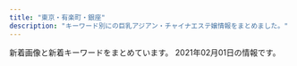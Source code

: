 ```yaml
---
title: "東京・有楽町・銀座"
description: "キーワード別にの巨乳アジアン・チャイナエステ嬢情報をまとめました。"
---
```


新着画像と新着キーワードをまとめています。
2021年02月01日の情報です。

<DmmAffiliateIns />
<KeywordTable
  shops={
    [
    {
        "station": "\u6771\u9280\u5ea7\u99c55\u756a\u51fa\u53e3",
        "img_links": [
            "http://toukasui.jpn.mn/photos/sites/43/2020/10/202010160927505.jpg",
            "http://toukasui.jpn.mn/photos/sites/49/2019/06/2019061711394937.jpg",
            "http://toukasui.jpn.mn/photos/sites/49/2018/12/2018121411170742.jpg",
            "http://toukasui.jpn.mn/photos/sites/43/2020/10/2020101609280453.jpg",
            "http://toukasui.jpn.mn/images/room3.jpg",
            "http://toukasui.jpn.mn/photos/sites/43/2020/10/2020101609280797.jpg",
            "http://toukasui.jpn.mn/images/pick.jpg",
            "http://toukasui.jpn.mn/photos/sites/43/2020/10/2020101609280581.jpg",
            "http://toukasui.jpn.mn/photos/sites/49/2018/11/2018110702420266.jpg",
            "http://toukasui.jpn.mn/photos/sites/49/2019/02/2019020710305082.jpg",
            "http://toukasui.jpn.mn/photos/sites/43/2020/10/2020101609280810.jpg",
            "http://toukasui.jpn.mn/photos/sites/49/2018/11/2018111701424587.jpg",
            "http://toukasui.jpn.mn/photos/sites/43/2020/10/2020101609275028.jpg",
            "http://toukasui.jpn.mn/images/staff0.jpg",
            "http://toukasui.jpn.mn/photos/sites/43/2020/10/2020101609274775.jpg",
            "http://toukasui.jpn.mn/photos/sites/43/2020/10/202010160927483.jpg",
            "http://toukasui.jpn.mn/photos/sites/43/2020/10/2020101609280437.jpg",
            "http://toukasui.jpn.mn/photos/sites/43/2020/10/2020101609280386.jpg",
            "http://toukasui.jpn.mn/photos/sites/43/2020/10/2020101609275933.jpg",
            "http://toukasui.jpn.mn/photos/sites/43/2020/10/2020101609280963.jpg",
            "http://toukasui.jpn.mn/photos/sites/49/2019/07/2019070111270334.jpg",
            "http://toukasui.jpn.mn/photos/sites/43/2020/10/2020101609280850.jpg",
            "http://toukasui.jpn.mn/photos/sites/49/2019/09/2019091616543823.jpg",
            "http://toukasui.jpn.mn/photos/sites/43/2020/10/2020101609275438.jpg",
            "http://toukasui.jpn.mn/images/room2.jpg",
            "http://toukasui.jpn.mn/photos/sites/43/2020/10/2020101609275328.jpg",
            "http://toukasui.jpn.mn/photos/sites/43/2020/10/2020101609280145.jpg",
            "http://toukasui.jpn.mn/photos/sites/43/2020/10/202010160927570.jpg",
            "http://toukasui.jpn.mn/photos/sites/49/2019/02/2019021519245846.jpg",
            "http://toukasui.jpn.mn/images/s_staff.png",
            "http://toukasui.jpn.mn/photos/sites/43/2020/10/2020101609275375.jpg",
            "http://toukasui.jpn.mn/photos/sites/43/2020/10/2020101609275288.jpg",
            "http://toukasui.jpn.mn/photos/sites/43/2020/10/2020101609280275.jpg",
            "http://toukasui.jpn.mn/photos/sites/43/2020/10/2020101609275658.jpg",
            "http://toukasui.jpn.mn/photos/sites/43/2020/10/2020101609275794.jpg",
            "http://toukasui.jpn.mn/images/mobile.jpg",
            "http://toukasui.jpn.mn/photos/sites/49/2019/08/2019081010463794.jpg",
            "http://toukasui.jpn.mn/photos/sites/43/2020/10/202010160927511.jpg",
            "http://toukasui.jpn.mn/images/top.jpg",
            "http://toukasui.jpn.mn/photos/sites/43/2020/10/2020101609280033.jpg",
            "http://toukasui.jpn.mn/photos/sites/43/2020/10/2020101609274642.jpg",
            "http://toukasui.jpn.mn/photos/sites/43/2020/10/2020101609275843.jpg",
            "http://toukasui.jpn.mn/images/face.jpg",
            "http://toukasui.jpn.mn/photos/sites/43/2020/10/2020101609274796.jpg",
            "http://toukasui.jpn.mn/photos/sites/49/2020/09/202009151644200.jpg",
            "http://toukasui.jpn.mn/photos/sites/49/2019/03/2019030615101559.jpg",
            "http://toukasui.jpn.mn/photos/sites/49/2019/08/2019082510480041.jpg",
            "http://toukasui.jpn.mn/photos/sites/43/2020/10/2020101609275477.jpg",
            "http://toukasui.jpn.mn/photos/sites/43/2020/10/2020101609275678.jpg",
            "http://toukasui.jpn.mn/images/news.jpg",
            "http://toukasui.jpn.mn/images/room1.jpg",
            "http://toukasui.jpn.mn/photos/sites/43/2020/10/2020101609280222.jpg",
            "http://toukasui.jpn.mn/photos/sites/43/2020/10/2020101609280622.jpg",
            "http://toukasui.jpn.mn/images/room4.jpg",
            "http://toukasui.jpn.mn/photos/sites/43/2020/10/2020101609275149.jpg",
            "http://toukasui.jpn.mn/photos/sites/43/2020/10/2020101609275537.jpg",
            "http://toukasui.jpn.mn/photos/sites/49/2019/11/2019111002374421.jpg",
            "http://toukasui.jpn.mn/photos/sites/43/2020/10/2020101609280628.jpg"
        ],
        "name": "\u6843\u82b1\u6c34*\u3068\u3046\u304b\u3059\u3044",
        "url": "http://toukasui.jpn.mn/",
        "keywords": {
            "E": 9,
            "D": 21,
            "83": 2,
            "C": 4,
            "85": 2,
            "88": 4,
            "F": 4,
            "86": 19,
            "\u30bb\u30af\u30b7\u30fc": 1,
            "\u5de8\u4e73": 1,
            "87": 8,
            "89": 3,
            "90": 2,
            "\u4e73": 1
        }
    },
    {
        "keywords": {
            "86": 8,
            "88": 64,
            "E": 70,
            "C": 32,
            "G": 33,
            "84": 31,
            "93": 63,
            "100": 33,
            "90": 38,
            "F": 32,
            "D": 95
        },
        "url": "https://aroma.tyo.cm/",
        "name": "\u6975\u4e0a\u30e1\u30f3\u30ba\u30a2\u30ed\u30de\u65e5\u672c\u6a4b",
        "img_links": [
            "https://aroma.tyo.cm/photos/sites/89/2019/12/2019122416352349.jpg",
            "https://aroma.tyo.cm/images/btn_side07.png",
            "https://aroma.tyo.cm/photos/sites/89/2019/12/2019122416352299.jpg",
            "https://aroma.tyo.cm/photos/sites/89/2019/12/2019122416352195.jpg",
            "https://aroma.tyo.cm/images/btn_side05.png",
            "https://aroma.tyo.cm/photos/sites/89/2019/12/2019122416352319.jpg",
            "https://aroma.tyo.cm/images/top.png",
            "https://aroma.tyo.cm/images/btn_side06.png",
            "https://aroma.tyo.cm/images/btn_side04.png",
            "https://aroma.tyo.cm/images/btn_side02.png",
            "https://aroma.tyo.cm/photos/sites/89/2019/12/201912241635216.jpg",
            "https://aroma.tyo.cm/images/sp_top.png",
            "https://aroma.tyo.cm/images/top_slider01.jpg",
            "https://aroma.tyo.cm/images/top_slider03.jpg",
            "https://aroma.tyo.cm/photos/sites/89/2019/12/2019122416352079.jpg",
            "https://aroma.tyo.cm/images/btn_side03.png",
            "https://aroma.tyo.cm/photos/sites/89/2019/12/2019122416352260.jpg",
            "https://aroma.tyo.cm/photos/sites/89/2019/12/2019122416352050.jpg",
            "https://aroma.tyo.cm/images/btn_side01.png",
            "https://aroma.tyo.cm/images/top_slider02.jpg",
            "https://aroma.tyo.cm/photos/sites/89/2019/12/2019122416352378.jpg"
        ],
        "station": "\u8305\u5834\u753a\u99c510\u756a\u51fa\u53e3"
    },
    {
        "name": "\u5922\u306e\u90f7",
        "img_links": [
            "http://yume-sato.blue/uploads//sites/18/2020/09/g5-150x150.jpg",
            "http://yume-sato.blue/uploads//sites/18/2020/09/g2-150x150.jpg",
            "http://yume-sato.blue/uploads//sites/18/2020/09/top1-1.jpg",
            "http://yume-sato.blue/uploads//sites/18/2020/09/pick.jpg",
            "http://yume-sato.blue/uploads//sites/18/2020/10/g2.jpg",
            "http://yume-sato.blue/uploads//sites/18/2020/12/gg.jpg",
            "http://yume-sato.blue/uploads//sites/18/2020/09/g3-150x150.jpg",
            "http://yume-sato.blue/uploads//sites/18/2020/12/gg-150x150.jpg",
            "http://yume-sato.blue/uploads//sites/18/2020/09/news.jpg",
            "http://yume-sato.blue/uploads//sites/18/2020/09/top.jpg",
            "http://yume-sato.blue/uploads//sites/18/2020/09/s_staff.png",
            "http://yume-sato.blue/uploads//sites/18/2020/09/g6-150x150.jpg",
            "http://yume-sato.blue/uploads//sites/18/2020/09/g6.jpg",
            "http://yume-sato.blue/uploads//sites/18/2020/09/mobile-1.jpg",
            "http://yume-sato.blue/uploads//sites/18/2020/10/g1.jpg",
            "http://yume-sato.blue/uploads//sites/18/2020/09/g3.jpg",
            "http://yume-sato.blue/uploads//sites/18/2020/09/g2.jpg",
            "http://yume-sato.blue/uploads//sites/18/2020/09/g4.jpg",
            "http://yume-sato.blue/uploads//sites/18/2020/09/g4-150x150.jpg",
            "http://yume-sato.blue/uploads//sites/18/2020/09/g5.jpg",
            "http://yume-sato.blue/uploads//sites/18/2020/09/g1.jpg",
            "http://yume-sato.blue/uploads//sites/18/2020/09/g1-150x150.jpg"
        ],
        "keywords": {},
        "station": "\u4eba\u5f62\u753a\u99c5A6",
        "url": "http://yume-sato.blue/"
    },
    {
        "keywords": {
            "F": 2,
            "\u30bb\u30af\u30b7\u30fc": 1,
            "D": 2,
            "C": 4,
            "E": 6
        },
        "img_links": [
            "http://s-este.net/wp/wp-content/uploads/2020/09/12345rtfgh.jpg",
            "http://s-este.net/wp/wp-content/uploads/2020/09/132456.jpg",
            "http://s-este.net/wp/wp-content/themes/Butterfly2_ver_1_3/event/top-img01.png",
            "http://s-este.net/wp/wp-content/themes/Butterfly2_ver_1_3/images/room/4.jpg",
            "http://s-este.net/wp/wp-content/uploads/2019/02/hsuiasjoialmlkaas.jpg",
            "http://s-este.net/wp/wp-content/themes/Butterfly2_ver_1_3/images/room/3.jpg",
            "http://s-este.net/wp/wp-content/uploads/2019/02/hsaiosijoamklaa.jpg",
            "http://s-este.net/wp/wp-content/themes/Butterfly2_ver_1_3/images/call.png",
            "http://s-este.net/wp/wp-content/uploads/2019/02/saihosjaiokal.jpg",
            "http://s-este.net/wp/wp-content/uploads/2020/09/1234567.jpg",
            "http://s-este.net/wp/wp-content/uploads/2019/02/gsyashuiaakaa.jpg",
            "http://s-este.net/wp/wp-content/uploads/2020/09/0987654r.jpg",
            "http://s-este.net/wp/wp-content/uploads/2019/02/sahijaknklaa.jpg",
            "http://s-este.net/wp/wp-content/themes/Butterfly2_ver_1_3/event/top-img02.png",
            "http://s-este.net/wp/wp-content/uploads/2017/04/hsoajalk12.jpg",
            "http://s-este.net/wp/wp-content/uploads/2019/02/sahojioalkskla.jpg",
            "http://s-este.net/wp/wp-content/uploads/2019/02/hasuoiioaasa.jpg",
            "http://s-este.net/wp/wp-content/themes/Butterfly2_ver_1_3/images/room/2.jpg",
            "http://s-este.net/wp/wp-content/themes/Butterfly2_ver_1_3/images/room/1.jpg",
            "http://s-este.net/wp/wp-content/uploads/2017/04/no_photo.jpg",
            "http://s-este.net/wp/wp-content/themes/Butterfly2_ver_1_3/images/tel.png"
        ],
        "url": "http://s-este.net/",
        "station": "\u65b0\u65e5\u672c\u6a4b\u99c55\u756a\u51fa\u53e3",
        "name": "\u30e9\u30d5\u30a3\u30fc\u30eb"
    },
    {
        "img_links": [
            "http://e-berry.work/images/sm.jpg",
            "http://e-berry.work/sp/staff/aya.jpg",
            "http://e-berry.work/images/sys2.jpg",
            "http://e-berry.work/sp/img/hikari1.jpg",
            "http://e-berry.work/sp/img/nene1.jpg",
            "http://e-berry.work/sp/images/sys3.png",
            "http://e-berry.work/sp/img/aya1.jpg",
            "http://e-berry.work/images/rec1.jpg",
            "http://e-berry.work/sp/staff/ayumi.jpg",
            "http://e-berry.work/sp/staff/rina.jpg",
            "http://e-berry.work/sp/staff/natumi.jpg",
            "http://e-berry.work/sp/staff/hikari.jpg",
            "http://e-berry.work/img/hikari1.jpg",
            "http://e-berry.work/sp/staff/haruka.jpg",
            "http://e-berry.work/images/concept.jpg",
            "http://e-berry.work/staff/hikari.jpg",
            "http://e-berry.work/staff/ayumi.jpg",
            "http://e-berry.work/sp/images/newsb.png",
            "http://e-berry.work/sp/staff/moka.jpg",
            "http://e-berry.work/sp/images/newface.png",
            "http://e-berry.work/staff/nene.jpg",
            "http://e-berry.work/img/yoko1.jpg",
            "http://e-berry.work/images/tgirl.jpg",
            "http://e-berry.work/sp/images/ac1.jpg",
            "http://e-berry.work/sp/img/ayumi1.jpg",
            "http://e-berry.work/sp/staff/nene.jpg",
            "http://e-berry.work/images/b1.jpg",
            "http://e-berry.work/sp/images/tel.png",
            "http://e-berry.work/sp/images/b2.jpg",
            "http://e-berry.work/images/9.jpg",
            "http://e-berry.work/sp/images/sys1.png",
            "http://e-berry.work/images/b2.jpg",
            "http://e-berry.work/sp/images/rec1.jpg",
            "http://e-berry.work/sp/img/rina1.jpg",
            "http://e-berry.work/sp/images/rec2.png",
            "http://e-berry.work/sp/img/natumi1.jpg",
            "http://e-berry.work/sp/img/moka1.jpg",
            "http://e-berry.work/sp/images/sys2.png",
            "http://e-berry.work/staff/haruka.jpg",
            "http://e-berry.work/sp/images/staff_t.png",
            "http://e-berry.work/img/aya1.jpg",
            "http://e-berry.work/images/int1.jpg",
            "http://e-berry.work/sp/images/head.jpg",
            "http://e-berry.work/sp/img/ai1.jpg",
            "http://e-berry.work/sp/images/footer.jpg",
            "http://e-berry.work/img/haruka1.jpg",
            "http://e-berry.work/img/natumi1.jpg",
            "http://e-berry.work/sp/staff/yoko.jpg",
            "http://e-berry.work/images/sys3.jpg",
            "http://e-berry.work/staff/rina.jpg",
            "http://e-berry.work/sp/staff/ai.jpg",
            "http://e-berry.work/images/interior_t.jpg",
            "http://e-berry.work/sp/images/interior_t.png",
            "http://e-berry.work/img/ai1.jpg",
            "http://e-berry.work/staff/ai.jpg",
            "http://e-berry.work/sp/img/yoko1.jpg",
            "http://e-berry.work/images/ac1.jpg",
            "http://e-berry.work/staff/yoko.jpg",
            "http://e-berry.work/sp/images/concept.jpg",
            "http://e-berry.work/img/rina1.jpg",
            "http://e-berry.work/sp/images/topgirl.png",
            "http://e-berry.work/staff/natumi.jpg",
            "http://e-berry.work/sp/images/news.png",
            "http://e-berry.work/sp/images/int1.png",
            "http://e-berry.work/images/news_t.jpg",
            "http://e-berry.work/sp/img/haruka1.jpg",
            "http://e-berry.work/images/newface.jpg",
            "http://e-berry.work/images/newsb.png",
            "http://e-berry.work/img/ayumi1.jpg",
            "http://e-berry.work/staff/aya.jpg",
            "http://e-berry.work/images/10.jpg",
            "http://e-berry.work/img/moka1.jpg",
            "http://e-berry.work/images/rec2.jpg",
            "http://e-berry.work/sp/images/9.jpg",
            "http://e-berry.work/sp/images/int2.png",
            "http://e-berry.work/images/int2.jpg",
            "http://e-berry.work/images/head.jpg",
            "http://e-berry.work/sp/images/10.jpg",
            "http://e-berry.work/staff/moka.jpg",
            "http://e-berry.work/images/staff_t.jpg",
            "http://e-berry.work/images/sys1.jpg",
            "http://e-berry.work/img/nene1.jpg",
            "http://e-berry.work/sp/images/b1.jpg"
        ],
        "station": "\u6c34\u5929\u5bae\u524d\u99c56\u756a\u51fa\u53e3",
        "keywords": {},
        "name": "\u30a2\u30ed\u30de\u30a2\u30ea\u30a2",
        "url": "http://e-berry.work/index.html"
    },
    {
        "img_links": [
            "http://www.hitomebore.esjp.info/images/btn2.png",
            "http://www.hitomebore.esjp.info/files/012.jpg",
            "http://www.hitomebore.esjp.info/files/010.jpg",
            "http://www.hitomebore.esjp.info/images/m1.jpg",
            "http://www.hitomebore.esjp.info/images/m4.jpg",
            "http://www.hitomebore.esjp.info/images/m3.jpg",
            "http://www.hitomebore.esjp.info/files/013.jpg",
            "http://www.hitomebore.esjp.info/images/m2.jpg",
            "http://www.hitomebore.esjp.info/images/mainImg2.jpg",
            "http://www.hitomebore.esjp.info/files/014.jpg",
            "http://www.hitomebore.esjp.info/images/mainImg_sub.jpg",
            "http://www.hitomebore.esjp.info/files/008.jpg",
            "http://www.hitomebore.esjp.info/files/002.jpg",
            "http://www.hitomebore.esjp.info/files/009.jpg",
            "http://www.hitomebore.esjp.info/files/015.jpg",
            "http://www.hitomebore.esjp.info/files/007.jpg",
            "http://www.hitomebore.esjp.info/files/011.jpg",
            "http://www.hitomebore.esjp.info/files/016.jpg"
        ],
        "station": "\u65b0\u5bcc\u753a\u99c53\u756a\u51fa\u53e3",
        "name": "\u3072\u3068\u3081\u307c\u308c",
        "url": "http://www.hitomebore.esjp.info/",
        "keywords": {
            "86": 18,
            "85": 6,
            "C": 6,
            "88": 3,
            "87": 6,
            "D": 27
        }
    },
    {
        "img_links": [
            "http://arm-heal.com/img/corona.png",
            "http://arm-heal.com/img/ttl_mobile.png",
            "http://arm-heal.com/staff/miya/01mb.jpg",
            "http://arm-heal.com/staff/yuuyuu/01mb.jpg",
            "http://arm-heal.com/pic/topimg1.png",
            "http://arm-heal.com/staff/aya/01mb.jpg",
            "http://arm-heal.com/staff/yuki/01mb.jpg",
            "http://arm-heal.com/pic/topimg4.png",
            "http://arm-heal.com/staff/miki/01.jpg",
            "http://arm-heal.com/staff/aya/01.jpg",
            "http://arm-heal.com/pic/topimg3.png",
            "http://arm-heal.com/staff/emi/01mb.jpg",
            "http://arm-heal.com/staff/yuki/01.jpg",
            "http://arm-heal.com/img/ttl_staff.jpg",
            "http://arm-heal.com/staff/miki/01mb.jpg",
            "http://arm-heal.com/img/att.png",
            "http://arm-heal.com/staff/yuuyuu/01.jpg",
            "http://arm-heal.com/i/files/homeimg.jpg",
            "http://arm-heal.com/img/ttl_rec.png",
            "http://arm-heal.com/pic/head.jpg",
            "http://arm-heal.com/staff/miya/01.jpg",
            "http://arm-heal.com/pic/topimg5.png",
            "http://arm-heal.com/staff/emi/01.jpg",
            "http://arm-heal.com/pic/topimg2.png"
        ],
        "url": "http://arm-heal.com/",
        "name": "\u7d05\u8449",
        "keywords": {
            "C": 15
        },
        "station": "\u516b\u4e01\u5800\u99c5A5\u53e3"
    },
    {
        "name": "Firework\uff5e\u30d5\u30a1\u30a4\u30a2\u30ef\u30fc\u30af\uff5e",
        "station": "\u7bc9\u5730\u99c52\u756a\u51fa\u53e3",
        "img_links": [
            "http://a-smile.click/girl/3.jpg",
            "http://a-smile.click/img/room/photo01.jpg",
            "http://a-smile.click/girl/2.jpg",
            "http://a-smile.click/img/rec_headimg.jpg",
            "http://a-smile.click/img/staff_headimg.jpg",
            "http://a-smile.click/girl/4.jpg",
            "http://a-smile.click/girl/2_1.jpg",
            "http://a-smile.click/img/link_headimg.jpg",
            "http://a-smile.click/girl/5.jpg",
            "http://a-smile.click/img/head_img.jpg",
            "http://a-smile.click/girl/6.jpg",
            "http://a-smile.click/girl/5_1.jpg",
            "http://a-smile.click/girl/3_1.jpg",
            "http://a-smile.click/img/qr.png",
            "http://a-smile.click/img/faq_headimg.jpg",
            "http://a-smile.click/img/room/photo03.jpg",
            "http://a-smile.click/img/tel.png",
            "http://a-smile.click/girl/1.jpg",
            "http://a-smile.click/topics/img/117-1.jpg",
            "http://a-smile.click/girl/1_1.jpg",
            "http://a-smile.click/img/room/photo02.jpg",
            "http://a-smile.click/img/room/photo04.jpg"
        ],
        "url": "http://a-smile.click/",
        "keywords": {}
    },
    {
        "keywords": {
            "86": 2,
            "85": 2,
            "C": 18,
            "D": 4
        },
        "url": "http://evergrace.tyo.cm/",
        "station": "\u6771\u65e5\u672c\u6a4b\u99c5A2\u51fa\u53e3",
        "img_links": [
            "http://evergrace.tyo.cm/images/room3.jpg",
            "http://evergrace.tyo.cm/images/room4.jpg",
            "http://evergrace.tyo.cm/images/s_mobile.png",
            "http://evergrace.tyo.cm/images/s_news.png",
            "http://evergrace.tyo.cm/images/girl-z1.jpg",
            "http://evergrace.tyo.cm/images/room5.jpg",
            "http://evergrace.tyo.cm/images/nbj3.jpg",
            "http://evergrace.tyo.cm/images/info.jpg",
            "http://evergrace.tyo.cm/images/room1.jpg",
            "http://evergrace.tyo.cm/images/s_pick.png",
            "http://evergrace.tyo.cm/images/s_link.png",
            "http://evergrace.tyo.cm/photos/sites/78/2021/01/2021012219140415.jpg",
            "http://evergrace.tyo.cm/photos/sites/78/2021/01/2021011218032563.jpg",
            "http://evergrace.tyo.cm/images/mobile.jpg",
            "http://evergrace.tyo.cm/images/room2.jpg",
            "http://evergrace.tyo.cm/photos/sites/78/2021/01/2021011218032474.jpg",
            "http://evergrace.tyo.cm/images/top02.jpg",
            "http://evergrace.tyo.cm/images/girl-z2.jpg",
            "http://evergrace.tyo.cm/images/top01.jpg",
            "http://evergrace.tyo.cm/photos/sites/78/2021/01/2021012219092641.jpg",
            "http://evergrace.tyo.cm/photos/sites/78/2021/01/2021012219141167.jpg",
            "http://evergrace.tyo.cm/images/s_staff.png",
            "http://evergrace.tyo.cm/photos/sites/78/2021/01/2021011218044629.jpg"
        ],
        "name": "Evergrace-\u30a8\u30d0\u30fc\u30b0\u30ec\u30fc\u30b9-"
    },
    {
        "img_links": [
            "http://berusia.tyo.cm/photos/sites/4/2019/04/2019042310022652.jpg",
            "http://berusia.tyo.cm/images/top.jpg",
            "http://berusia.tyo.cm/images/mobile.jpg",
            "http://berusia.tyo.cm/images/s_news.jpg",
            "http://berusia.tyo.cm/images/s_staff.jpg",
            "http://berusia.tyo.cm/photos/sites/4/2019/01/2019012406365482.jpg",
            "http://berusia.tyo.cm/photos/sites/4/2020/04/202004160341046.jpg",
            "http://berusia.tyo.cm/photos/sites/4/2020/02/2020020910433396.jpg",
            "http://berusia.tyo.cm/photos/sites/4/2019/07/2019072204570462.jpg",
            "http://berusia.tyo.cm/photos/sites/4/2019/04/2019040609115728.jpg",
            "http://berusia.tyo.cm/photos/sites/4/2019/01/2019012406444820.jpg",
            "http://berusia.tyo.cm/photos/sites/4/2019/12/2019121406433854.jpg",
            "http://berusia.tyo.cm/photos/sites/4/2019/01/2019012406490454.jpg"
        ],
        "keywords": {
            "C": 2,
            "85": 1,
            "86": 4,
            "D": 6,
            "88": 1,
            "82": 1,
            "87": 1
        },
        "station": "\u9280\u5ea7\u99c5A5\u51fa\u53e3",
        "url": "http://berusia.tyo.cm/",
        "name": "\u548c\u307f"
    },
    {
        "keywords": {
            "88": 1,
            "87": 4,
            "82": 1,
            "84": 5,
            "E": 1,
            "C": 7,
            "86": 7,
            "D": 10
        },
        "name": "PRIME\u30fb\u30d7\u30e9\u30a4\u30e0",
        "url": "http://prime-relax.work/",
        "img_links": [
            "http://prime-relax.work/sp/img/add2.jpg",
            "http://prime-relax.work/sp/img/p-9.jpg",
            "http://prime-relax.work/sp/img/sta4.jpg",
            "http://prime-relax.work/img/link-.jpg",
            "http://prime-relax.work/sp/img/sta12.jpg",
            "http://prime-relax.work/img/sta7.jpg",
            "http://prime-relax.work/img/st013.jpg",
            "http://prime-relax.work/img/IMG_1699.jpg",
            "http://prime-relax.work/img/eve.jpg",
            "http://prime-relax.work/sp/img/pc.jpg",
            "http://prime-relax.work/sp/img/sta5.jpg",
            "http://prime-relax.work/img/sta8.jpg",
            "http://prime-relax.work/img/sta12.jpg",
            "http://prime-relax.work/sp/img/sta14.jpg",
            "http://prime-relax.work/img/IMG_1709.jpg",
            "http://prime-relax.work/img/st12.jpg",
            "http://prime-relax.work/img/st07.jpg",
            "http://prime-relax.work/img/link20067.jpg",
            "http://prime-relax.work/sp/img/cam.jpg",
            "http://prime-relax.work/img/st014.jpg",
            "http://prime-relax.work/img/sta9.jpg",
            "http://prime-relax.work/sp/img/botton.jpg",
            "http://prime-relax.work/img/bottom.png",
            "http://prime-relax.work/img/link300100.jpg",
            "http://prime-relax.work/sp/img/add3.jpg",
            "http://prime-relax.work/sp/img/time.jpg",
            "http://prime-relax.work/sp/img/tit.jpg",
            "http://prime-relax.work/img/st08.jpg",
            "http://prime-relax.work/sp/img/p-7.jpg",
            "http://prime-relax.work/sp/img/sta9.jpg",
            "http://prime-relax.work/img/sta11.jpg",
            "http://prime-relax.work/sp/img/info.jpg",
            "http://prime-relax.work/sp/img/sta11.jpg",
            "http://prime-relax.work/img/link10033.jpg",
            "http://prime-relax.work/img/st9.jpg",
            "http://prime-relax.work/img/IMG_1675.jpg",
            "http://prime-relax.work/img/sys.jpg",
            "http://prime-relax.work/sp/img/t-s.jpg",
            "http://prime-relax.work/img/body-.jpg",
            "http://prime-relax.work/img/sta13.jpg",
            "http://prime-relax.work/sp/img/p-8.jpg",
            "http://prime-relax.work/sp/img/sta8.jpg",
            "http://prime-relax.work/sp/img/t-t.jpg",
            "http://prime-relax.work/img/sta5.jpg",
            "http://prime-relax.work/img/st04.jpg",
            "http://prime-relax.work/sp/img/sta7.jpg",
            "http://prime-relax.work/img/st4.jpg",
            "http://prime-relax.work/sp/img/tel.jpg",
            "http://prime-relax.work/img/st13.jpg",
            "http://prime-relax.work/img/mo.png",
            "http://prime-relax.work/img/st7.jpg",
            "http://prime-relax.work/sp/img/sta13.jpg",
            "http://prime-relax.work/sp/img/t-o.jpg",
            "http://prime-relax.work/img/st8.jpg",
            "http://prime-relax.work/img/sta4.jpg",
            "http://prime-relax.work/img/st11.jpg",
            "http://prime-relax.work/img/sta14.jpg",
            "http://prime-relax.work/img/bottom-.png",
            "http://prime-relax.work/sp/img/t-a.jpg",
            "http://prime-relax.work/img/st5.jpg",
            "http://prime-relax.work/sp/img/t-r.jpg",
            "http://prime-relax.work/sp/img/add.jpg",
            "http://prime-relax.work/sp/img/pic.jpg",
            "http://prime-relax.work/img/IMG_1667.jpg",
            "http://prime-relax.work/img/head.jpg",
            "http://prime-relax.work/img/st14.jpg",
            "http://prime-relax.work/sp/img/sys.jpg"
        ],
        "station": "\u99ac\u55b0\u753a\u99c51\u756a\u51fa\u53e3"
    },
    {
        "name": "Dream",
        "img_links": [
            "https://ningyocho-esthe.work/images/dream/common/credit_02.png",
            "https://ningyocho-esthe.work/images/dream/home/image_02.png",
            "https://ningyocho-esthe.work/images/dream/staff/imgapp_1.jpg",
            "https://ningyocho-esthe.work/images/dream/common/gallery_07.png",
            "https://ningyocho-esthe.work/images/dream/common/gallery_10.png",
            "https://ningyocho-esthe.work/images/dream/staff/3.jpg",
            "https://ningyocho-esthe.work/images/dream/common/header_info.png",
            "https://ningyocho-esthe.work/images/dream/common/gallery_01.png",
            "https://ningyocho-esthe.work/images/dream/common/gallery_06.png",
            "https://ningyocho-esthe.work/images/dream/common/gallery_09.png",
            "https://ningyocho-esthe.work/images/dream/home/image_01.png",
            "https://ningyocho-esthe.work/images/dream/common/credit_01.png",
            "https://ningyocho-esthe.work/images/dream/home/teaser.png",
            "https://ningyocho-esthe.work/images/dream/common/gallery_08.png",
            "https://ningyocho-esthe.work/images/dream/staff/\u30ca\u30ca.jpg",
            "https://ningyocho-esthe.work/images/dream/staff/13.jpg",
            "https://ningyocho-esthe.work/images/dream/staff/imgapp6.jpg",
            "https://ningyocho-esthe.work/images/dream/home/image_03.png",
            "https://ningyocho-esthe.work/images/dream/staff/\u3042\u307f.jpg",
            "https://ningyocho-esthe.work/images/dream/common/side_bnr_02.png",
            "https://ningyocho-esthe.work/images/dream/common/gallery_02.png",
            "https://ningyocho-esthe.work/images/dream/common/gallery_05.png",
            "https://ningyocho-esthe.work/images/dream/common/credit_03.png",
            "https://ningyocho-esthe.work/images/dream/staff/imgapp_3.jpg",
            "https://ningyocho-esthe.work/images/dream/common/side_bnr_01.png",
            "https://ningyocho-esthe.work/images/dream/common/gallery_04.png",
            "https://ningyocho-esthe.work/images/dream/common/header_phone_pc.png",
            "https://ningyocho-esthe.work/images/dream/staff/1.jpg",
            "https://ningyocho-esthe.work/images/dream/staff/2.jpg",
            "https://ningyocho-esthe.work/images/dream/common/gallery_03.png"
        ],
        "url": "https://ningyocho-esthe.work/",
        "station": "\u4eba\u5f62\u753a\u99c5A1\u51fa\u53e3",
        "keywords": {
            "\u30bb\u30af\u30b7\u30fc": 3,
            "88": 1
        }
    },
    {
        "url": "http://seifukulure.esnavi.work/",
        "name": "\u5236\u670d\u306e\u8a98\u60d1",
        "keywords": {
            "87": 1,
            "C": 2,
            "83": 2,
            "89": 2,
            "90": 2,
            "86": 2,
            "D": 1
        },
        "img_links": [
            "http://seifukulure.esnavi.work/int2.png",
            "http://seifukulure.esnavi.work/nei5.jpg",
            "http://seifukulure.esnavi.work/2/uploadimg/1600448020.jpeg",
            "http://seifukulure.esnavi.work/2/uploadimg/1612163454.jpeg",
            "http://seifukulure.esnavi.work/staff1.jpg",
            "http://seifukulure.esnavi.work/s_staff.png",
            "http://seifukulure.esnavi.work/2.png",
            "http://seifukulure.esnavi.work/2/uploadimg/1594168989.jpg",
            "http://seifukulure.esnavi.work/s_massage.png",
            "http://seifukulure.esnavi.work/biaoti.jpg",
            "http://seifukulure.esnavi.work/2/uploadimg/1594168894.jpg",
            "http://seifukulure.esnavi.work/top.png",
            "http://seifukulure.esnavi.work/nei_bj3.jpg",
            "http://seifukulure.esnavi.work/6.jpg",
            "http://seifukulure.esnavi.work/2/uploadimg/1594168953.jpg",
            "http://seifukulure.esnavi.work/2/uploadimg/1594168912.jpg",
            "http://seifukulure.esnavi.work/massage1.png",
            "http://seifukulure.esnavi.work/2/uploadimg/1603956477.jpeg",
            "http://seifukulure.esnavi.work/1.png",
            "http://seifukulure.esnavi.work/2/uploadimg/1606459990.jpeg",
            "http://seifukulure.esnavi.work/nei3.jpg",
            "http://seifukulure.esnavi.work/news.png",
            "http://seifukulure.esnavi.work/2/uploadimg/1594168852.jpg"
        ],
        "station": "JR\u99ac\u55b0\u753a\u99c5"
    },
    {
        "url": "http://esthe-massage.red/",
        "img_links": [],
        "station": "\u516b\u4e01\u5800\u99c5B4\u51fa\u53e3",
        "keywords": {},
        "name": "\u30d9\u30d3\u30fc\u30e9\u30d6\u30ea\u30fc"
    },
    {
        "img_links": [
            "https://mens-esthe.jpn.vin/images/sp_tit_staff02.jpg",
            "https://mens-esthe.jpn.vin/images/nav_link05.png",
            "https://mens-esthe.jpn.vin/photos/sites/4/2020/12/2020121102462172.jpg",
            "https://mens-esthe.jpn.vin/images/nav_link07.png",
            "https://mens-esthe.jpn.vin/images/tit_face.jpg",
            "https://mens-esthe.jpn.vin/images/sp_photo_1.jpg",
            "https://mens-esthe.jpn.vin/images/sp_tit_pick.jpg",
            "https://mens-esthe.jpn.vin/images/tit_staff02.jpg",
            "https://mens-esthe.jpn.vin/images/room2.jpg",
            "https://mens-esthe.jpn.vin/images/end.png",
            "https://mens-esthe.jpn.vin/images/nav_link06.png",
            "https://mens-esthe.jpn.vin/images/tit_pick.jpg",
            "https://mens-esthe.jpn.vin/images/nav_link02.png",
            "https://mens-esthe.jpn.vin/images/nav_link08.png",
            "https://mens-esthe.jpn.vin/photos/sites/4/2020/12/202012110248090.jpg",
            "https://mens-esthe.jpn.vin/images/room1.jpg",
            "https://mens-esthe.jpn.vin/images/tit_link.jpg",
            "https://mens-esthe.jpn.vin/images/sp_tit_staff.jpg",
            "https://mens-esthe.jpn.vin/images/photo_1.jpg",
            "https://mens-esthe.jpn.vin/images/side_mobile.jpg",
            "https://mens-esthe.jpn.vin/images/sp_end.png",
            "https://mens-esthe.jpn.vin/images/tit_staff.jpg",
            "https://mens-esthe.jpn.vin/images/tit_info.jpg",
            "https://mens-esthe.jpn.vin/photos/sites/4/2020/12/2020121102483539.jpg",
            "https://mens-esthe.jpn.vin/images/nav_link01.png",
            "https://mens-esthe.jpn.vin/images/sp_tit_link.jpg",
            "https://mens-esthe.jpn.vin/images/nav_link03.png",
            "https://mens-esthe.jpn.vin/images/sp_tit_info.jpg",
            "https://mens-esthe.jpn.vin/images/top.png",
            "https://mens-esthe.jpn.vin/photos/sites/4/2020/12/2020121102501422.jpg",
            "https://mens-esthe.jpn.vin/images/nav_link04.png",
            "https://mens-esthe.jpn.vin/photos/sites/4/2020/12/2020121102464663.jpg",
            "https://mens-esthe.jpn.vin/images/navbar-top.jpg"
        ],
        "url": "https://mens-esthe.jpn.vin/",
        "station": "JR\u6771\u4eac\u99c5\u516b\u91cd\u6d32\u5317\u53e3",
        "keywords": {
            "D": 125,
            "85": 25,
            "86": 100
        },
        "name": "\u6771\u4eac\u65e5\u672c\u6a4b\u30e1\u30f3\u30ba\u30a8\u30b9\u30c6"
    },
    {
        "keywords": {
            "C": 12,
            "\u80f8": 2,
            "85": 6,
            "84": 3,
            "G": 6,
            "81": 3,
            "D": 30,
            "82": 3,
            "88": 21,
            "89": 21,
            "87": 12,
            "\u30bb\u30af\u30b7\u30fc": 1,
            "E": 13,
            "86": 6,
            "F": 6
        },
        "img_links": [
            "http://luna-shine.info/uploads/lunashine/2015/12/qqe59bbee7898720151214133747.jpg",
            "http://luna-shine.info/uploads/lunashine/2019/04/flash1.jpg",
            "http://luna-shine.info/uploads/lunashine/2013/01/room-8.jpg",
            "http://luna-shine.info/uploads/lunashine/2014/06/image-14.jpeg",
            "http://luna-shine.info/uploads/lunashine/2019/07/qqe59bbee78987201504181707251.jpg",
            "http://luna-shine.info/uploads/lunashine/2015/03/171f728230a16701d87b9e61ba70edf8.png",
            "http://luna-shine.info/uploads/lunashine/2015/06/image1-266x4001.jpg",
            "http://luna-shine.info/uploads/lunashine/2013/10/4_e589afe69cac.jpg",
            "http://luna-shine.info/uploads/lunashine/2012/12/topview1.jpg",
            "http://luna-shine.info/uploads/lunashine/2013/05/p1020464_e589afe69cac.jpg",
            "http://luna-shine.info/uploads/lunashine/2012/12/topview3.jpg",
            "http://luna-shine.info/uploads/lunashine/images/no-photo.jpg",
            "http://luna-shine.info/uploads/lunashine/2019/04/tel.jpg",
            "http://luna-shine.info/uploads/lunashine/2016/11/31.jpg",
            "http://luna-shine.info/uploads/lunashine/2012/12/topview4.jpg",
            "http://luna-shine.info/uploads/lunashine/2013/01/room-11.jpg",
            "http://luna-shine.info/uploads/lunashine/2013/01/room-6.jpg",
            "http://luna-shine.info/uploads/lunashine/2014/06/image-15.jpeg",
            "http://luna-shine.info/uploads/lunashine/2014/05/22.jpg",
            "http://luna-shine.info/uploads/lunashine/2012/12/mobile.jpg",
            "http://luna-shine.info/uploads/lunashine/2019/03/e5beaee4bfa1e59bbee78987_201903161627476.jpg",
            "http://luna-shine.info/uploads/lunashine/2013/10/e381bfe38286e3818d-5_e589afe69cac.jpg",
            "http://luna-shine.info/uploads/lunashine/images/picup.png",
            "http://luna-shine.info/uploads/lunashine/2019/04/e5beaee4bfa1e59bbee78987_201903161627475.jpg",
            "http://luna-shine.info/uploads/lunashine/2015/09/1-12041z120344c1_e589afe69cac_e589afe69cac.jpg",
            "http://luna-shine.info/uploads/lunashine/2013/10/e381bfe382841_e589afe69cac.jpg",
            "http://luna-shine.info/uploads/lunashine/2012/12/topview0.jpg",
            "http://luna-shine.info/uploads/lunashine/images/new_d.jpg",
            "http://luna-shine.info/uploads/lunashine/2019/05/e5beaee4bfa1e59bbee78987_20190517131309.jpg",
            "http://luna-shine.info/uploads/lunashine/2015/03/11111.jpg",
            "http://luna-shine.info/uploads/lunashine/2014/05/naomi1-276x3584.jpg",
            "http://luna-shine.info/uploads/lunashine/2013/01/room-9.jpg",
            "http://luna-shine.info/uploads/lunashine/2019/04/e5beaee4bfa1e59bbee78987_201903161627478.jpg",
            "http://luna-shine.info/uploads/lunashine/2013/01/room-5.jpg",
            "http://luna-shine.info/uploads/lunashine/2013/10/e38182e38286e381bf3_e589afe69cac.jpg",
            "http://luna-shine.info/uploads/lunashine/2019/01/e5beaee4bfa1e59bbee78987_20190124144601.jpg",
            "http://luna-shine.info/uploads/lunashine/2013/01/qiu-1.jpg",
            "http://luna-shine.info/uploads/lunashine/2015/03/123.jpg",
            "http://luna-shine.info/uploads/lunashine/2013/10/e381bfe3818d2_e589afe69cac.jpg",
            "http://luna-shine.info/uploads/lunashine/2019/12/e5beaee4bfa1e59bbee78987_20191207154634.jpg",
            "http://luna-shine.info/uploads/lunashine/2020/01/e5beaee4bfa1e59bbee78987_20190517131309.jpg",
            "http://luna-shine.info/uploads/lunashine/2017/04/22221.jpg",
            "http://luna-shine.info/uploads/lunashine/2013/01/room-2.jpg",
            "http://luna-shine.info/uploads/lunashine/2013/01/img_0370_e589afe69cac-276x368.jpg",
            "http://luna-shine.info/uploads/lunashine/2019/04/bottom.jpg",
            "http://luna-shine.info/uploads/lunashine/images/rq01.jpg",
            "http://luna-shine.info/uploads/lunashine/2019/05/e5beaee4bfa1e59bbee78987_201905171313091.jpg",
            "http://luna-shine.info/uploads/lunashine/2013/03/img_0522_e589afe69cac-1000x1333.jpg",
            "http://luna-shine.info/uploads/lunashine/2015/04/1111_e589afe69cac1.jpg",
            "http://luna-shine.info/uploads/lunashine/2013/01/room-7.jpg",
            "http://luna-shine.info/uploads/lunashine/2013/01/room-3.jpg",
            "http://luna-shine.info/uploads/lunashine/2015/04/1111_e589afe69cac.jpg",
            "http://luna-shine.info/uploads/lunashine/2013/11/e381afe3828be3818b-1000x1333.jpg",
            "http://luna-shine.info/uploads/lunashine/2018/05/2.jpg",
            "http://luna-shine.info/uploads/lunashine/2012/12/mailmaka.jpg",
            "http://luna-shine.info/uploads/lunashine/2019/12/e5beaee4bfa1e59bbee78987_201912071546181.jpg",
            "http://luna-shine.info/uploads/lunashine/2016/12/img_4240.jpg",
            "http://luna-shine.info/uploads/lunashine/images/new_tit.jpg",
            "http://luna-shine.info/uploads/lunashine/2013/01/img_0427_e589afe69cac-276x368.jpg",
            "http://luna-shine.info/uploads/lunashine/2015/01/11.jpg",
            "http://luna-shine.info/uploads/lunashine/2015/01/0.jpg",
            "http://luna-shine.info/uploads/lunashine/2019/03/e5beaee4bfa1e59bbee78987_201903141535171.jpg",
            "http://luna-shine.info/uploads/lunashine/2015/03/12344780f_e589afe69cac.jpg",
            "http://luna-shine.info/uploads/lunashine/2015/03/8dbe4d07b4f1258c30f14b30e60c1466.png",
            "http://luna-shine.info/uploads/lunashine/2013/01/room-10.jpg",
            "http://luna-shine.info/uploads/lunashine/2014/06/9c1b42356edc1bb51d040e0a1783fa97.png",
            "http://luna-shine.info/uploads/lunashine/images/rq03.jpg",
            "http://luna-shine.info/uploads/lunashine/2013/01/room-1.jpg",
            "http://luna-shine.info/uploads/lunashine/2019/04/e5beaee4bfa1e59bbee78987_2019031616274791.jpg",
            "http://luna-shine.info/uploads/lunashine/2014/05/naomi1-276x3583.jpg",
            "http://luna-shine.info/uploads/lunashine/2014/04/image_e589afe69cac.png",
            "http://luna-shine.info/uploads/lunashine/2015/01/2_e589afe69cac.jpg",
            "http://luna-shine.info/uploads/lunashine/2013/11/e381afe3828be3818befbc92-1000x1333.jpg"
        ],
        "station": "\u5c0f\u4f1d\u99ac\u753a\u99c53\u756a\u51fa\u53e3",
        "name": "\u30eb\u30ca\u30b7\u30e3\u30a4\u30f3",
        "url": "http://luna-shine.info/"
    },
    {
        "name": "Tiara-\u30c6\u30a4\u30a2\u30e9-",
        "keywords": {
            "D": 3,
            "C": 1,
            "E": 1,
            "89": 1
        },
        "img_links": [
            "https://est-tiara.info/staffPhoto/s20201016083828.jpg",
            "https://est-tiara.info/images/gallery/r1.jpg",
            "https://est-tiara.info/images/gallery/r3.jpg",
            "https://est-tiara.info/images/gallery/r7.jpg",
            "https://est-tiara.info/js/sliderLine/slide_next.png",
            "https://est-tiara.info/images/gallery/r6.jpg",
            "https://est-tiara.info/staffPhoto/s20201016083756.jpg",
            "https://est-tiara.info/uploadfiles/Image/campaignEstTiaraInfo.jpg",
            "https://est-tiara.info/staffPhoto/b20201016083716.jpg",
            "https://est-tiara.info/images/gallery/r4.jpg",
            "https://est-tiara.info/images/mobile.png",
            "https://est-tiara.info/staffPhoto/b20201016083614.jpg",
            "https://est-tiara.info/images/gallery/r8.jpg",
            "https://est-tiara.info/staffPhoto/s20200924141844.jpg",
            "https://est-tiara.info/staffPhoto/b20200924141844.jpg",
            "https://est-tiara.info/images/returnBtn.png",
            "https://est-tiara.info/images/gallery/r2.jpg",
            "https://est-tiara.info/staffPhoto/s20201016083716.jpg",
            "https://est-tiara.info/js/sliderLine/slide_prev.png",
            "https://est-tiara.info/staffPhoto/b20201016083828.jpg",
            "https://est-tiara.info/staffPhoto/b20201016083756.jpg",
            "https://est-tiara.info/images/gallery/r5.jpg",
            "https://est-tiara.info/staffPhoto/s20201016083614.jpg"
        ],
        "url": "https://est-tiara.info/",
        "station": "\u6771\u9280\u5ea7\u99c5A7\u51fa\u53e3"
    },
    {
        "name": "COMODO -\u30b3\u30e2\u30c9-",
        "keywords": {
            "87": 6,
            "86": 1,
            "D": 7
        },
        "station": "\u99ac\u55b0\u6a2a\u5c71\u99c5A2\u51fa\u53e3",
        "url": "http://www.comodo.relaxjp.info/",
        "img_links": [
            "http://www.comodo.relaxjp.info/files/011-03.jpg",
            "http://www.comodo.relaxjp.info/files/013.jpg",
            "http://www.comodo.relaxjp.info/files/007-03.jpg",
            "http://www.comodo.relaxjp.info/files/012-03.jpg",
            "http://www.comodo.relaxjp.info/files/010.jpg",
            "http://www.comodo.relaxjp.info/images/top.png",
            "http://www.comodo.relaxjp.info/images/s_news.jpg",
            "http://www.comodo.relaxjp.info/files/007.jpg",
            "http://www.comodo.relaxjp.info/images/s_link.jpg",
            "http://www.comodo.relaxjp.info/files/009.jpg",
            "http://www.comodo.relaxjp.info/files/011-02.jpg",
            "http://www.comodo.relaxjp.info/files/012.jpg",
            "http://www.comodo.relaxjp.info/files/009-02.jpg",
            "http://www.comodo.relaxjp.info/files/009-03.jpg",
            "http://www.comodo.relaxjp.info/images/bj3.jpg",
            "http://www.comodo.relaxjp.info/files/007-02.jpg",
            "http://www.comodo.relaxjp.info/files/010-02.jpg",
            "http://www.comodo.relaxjp.info/images/hua.jpg",
            "http://www.comodo.relaxjp.info/images/s_info.jpg",
            "http://www.comodo.relaxjp.info/files/012-02.jpg",
            "http://www.comodo.relaxjp.info/files/008-02.jpg",
            "http://www.comodo.relaxjp.info/images/s_staff.jpg",
            "http://www.comodo.relaxjp.info/files/011.jpg",
            "http://www.comodo.relaxjp.info/files/013-02.jpg",
            "http://www.comodo.relaxjp.info/files/008.jpg",
            "http://www.comodo.relaxjp.info/files/008-03.jpg",
            "http://www.comodo.relaxjp.info/files/010-03.jpg",
            "http://www.comodo.relaxjp.info/images/bj1.jpg",
            "http://www.comodo.relaxjp.info/files/013-03.jpg"
        ]
    },
    {
        "keywords": {
            "89": 1,
            "G": 1,
            "E": 3,
            "D": 2,
            "85": 3,
            "91": 1,
            "87": 1,
            "93": 1,
            "83": 1,
            "86": 1,
            "90": 1,
            "C": 3
        },
        "img_links": [
            "http://f-relaxe.net/girl/04.jpg",
            "http://f-relaxe.net/girl/017.jpg",
            "http://f-relaxe.net/girl/011.jpg",
            "http://f-relaxe.net/images/index_13.jpg",
            "http://f-relaxe.net/images/index_05.jpg",
            "http://f-relaxe.net/images/index_119.jpg",
            "http://f-relaxe.net/girl/013.jpg",
            "http://f-relaxe.net/images/index_03.jpg",
            "http://f-relaxe.net/images/02.jpg",
            "http://f-relaxe.net/girl/09a.jpg",
            "http://f-relaxe.net/girl/07.jpg",
            "http://f-relaxe.net/images/03.jpg",
            "http://f-relaxe.net/images/sub_10.jpg",
            "http://f-relaxe.net/girl/09.jpg",
            "http://f-relaxe.net/girl/07a.jpg",
            "http://f-relaxe.net/girl/011a.jpg",
            "http://f-relaxe.net/images/rec_11.jpg",
            "http://f-relaxe.net/images/index_07.jpg",
            "http://f-relaxe.net/girl/012.jpg",
            "http://f-relaxe.net/girl/08a.jpg",
            "http://f-relaxe.net/images/index_06.jpg",
            "http://f-relaxe.net/images/sub_12.jpg",
            "http://f-relaxe.net/images/info_11.jpg",
            "http://f-relaxe.net/images/index_09.jpg",
            "http://f-relaxe.net/images/index_18.jpg",
            "http://f-relaxe.net/images/01.jpg",
            "http://f-relaxe.net/images/staff_11.jpg",
            "http://f-relaxe.net/girl/024.jpg",
            "http://f-relaxe.net/girl/00.jpg",
            "http://f-relaxe.net/girl/02.jpg",
            "http://f-relaxe.net/images/rec.jpg",
            "http://f-relaxe.net/girl/08.jpg",
            "http://f-relaxe.net/images/sub_15.jpg",
            "http://f-relaxe.net/images/index_01.jpg",
            "http://f-relaxe.net/girl/013a.jpg",
            "http://f-relaxe.net/girl/010a.jpg",
            "http://f-relaxe.net/images/index_08.jpg",
            "http://f-relaxe.net/images/index_16.jpg",
            "http://f-relaxe.net/images/index_12.jpg",
            "http://f-relaxe.net/girl/02a.jpg",
            "http://f-relaxe.net/images/info.jpg",
            "http://f-relaxe.net/images/index_17.jpg",
            "http://f-relaxe.net/images/line.jpg",
            "http://f-relaxe.net/girl/010.jpg",
            "http://f-relaxe.net/images/index_14.jpg",
            "http://f-relaxe.net/images/index_10.jpg",
            "http://f-relaxe.net/girl/012a.jpg",
            "http://f-relaxe.net/images/index_04.jpg"
        ],
        "station": "JR\u6771\u4eac\u99c5\u516b\u91cd\u6d32\u5317\u53e3",
        "url": "http://f-relaxe.net",
        "name": "For you"
    },
    {
        "name": "Spa Ananda",
        "img_links": [
            "https://kayabacho-mensesthe.com/staff/nao-s1.jpg",
            "https://kayabacho-mensesthe.com/wp/wp-content/uploads/2020/11/urara3.jpg",
            "https://kayabacho-mensesthe.com/staff/miyu-s1.jpg",
            "https://kayabacho-mensesthe.com/wp/wp-content/uploads/2019/08/mimi.jpg",
            "https://kayabacho-mensesthe.com/room/room-l6.jpg",
            "https://kayabacho-mensesthe.com/images/footer-l.png",
            "https://kayabacho-mensesthe.com/link/mens-esthe.png",
            "https://kayabacho-mensesthe.com/room/room-l7.jpg",
            "https://kayabacho-mensesthe.com/images/main1.jpg",
            "https://kayabacho-mensesthe.com/staff/ayaka-s1.jpg",
            "https://kayabacho-mensesthe.com/images/main2.jpg",
            "https://kayabacho-mensesthe.com/staff/emi-s1.jpg",
            "https://kayabacho-mensesthe.com/icon/yelp.png",
            "https://kayabacho-mensesthe.com/room/room-l2.jpg",
            "https://kayabacho-mensesthe.com/images/footer-r.png",
            "https://kayabacho-mensesthe.com/room/room-l1.jpg",
            "https://kayabacho-mensesthe.com/wp/wp-content/uploads/2020/08/ayaka-1-200x300.jpg",
            "https://kayabacho-mensesthe.com/room/room-l3.jpg",
            "https://kayabacho-mensesthe.com/staff/yuna-s1.jpg",
            "https://kayabacho-mensesthe.com/staff/aoi-s1.jpg",
            "https://kayabacho-mensesthe.com/staff/aki-s1.jpg",
            "https://kayabacho-mensesthe.com/wp/wp-content/uploads/2019/12/IMG_8988.jpg",
            "https://kayabacho-mensesthe.com/wp/wp-content/uploads/2020/02/miyu.jpg",
            "https://kayabacho-mensesthe.com/images/mensesthe.jpg",
            "https://kayabacho-mensesthe.com/room/room-l4.jpg",
            "https://kayabacho-mensesthe.com/room/room-l8.jpg",
            "https://kayabacho-mensesthe.com/wp/wp-content/uploads/2019/07/misaki.jpg",
            "https://kayabacho-mensesthe.com/images/top3.jpg",
            "https://kayabacho-mensesthe.com/icon/line.png",
            "https://kayabacho-mensesthe.com/wp/wp-content/uploads/2019/12/misaki.jpg",
            "https://kayabacho-mensesthe.com/staff/misaki-s1.jpg",
            "https://kayabacho-mensesthe.com/images/clear.png",
            "https://kayabacho-mensesthe.com/images/main3.jpg",
            "https://kayabacho-mensesthe.com/wp/wp-content/uploads/2020/10/aki-s1-150x150.jpg",
            "https://kayabacho-mensesthe.com/staff/urara-s1.jpg",
            "https://kayabacho-mensesthe.com/room/room-l5.jpg",
            "https://kayabacho-mensesthe.com/images/main4.jpg",
            "https://kayabacho-mensesthe.com/icon/facebook.png",
            "https://kayabacho-mensesthe.com/wp/wp-content/uploads/2020/12/yuki.jpg",
            "https://kayabacho-mensesthe.com/icon/twitter.png",
            "https://kayabacho-mensesthe.com/wp/wp-content/uploads/2019/12/mitsuki.jpg",
            "https://kayabacho-mensesthe.com/wp/wp-content/uploads/2021/01/yuna.jpg",
            "https://kayabacho-mensesthe.com/wp/wp-content/uploads/2020/08/ayaka-1.jpg",
            "https://kayabacho-mensesthe.com/staff/mimi-s1.jpg",
            "https://kayabacho-mensesthe.com/images/top2.jpg",
            "https://kayabacho-mensesthe.com/images/top1.jpg",
            "https://kayabacho-mensesthe.com/staff/rin-s1.jpg",
            "https://kayabacho-mensesthe.com/images/flower.png",
            "https://kayabacho-mensesthe.com/wp/wp-content/uploads/2019/12/emi.jpg"
        ],
        "url": "https://kayabacho-mensesthe.com/",
        "keywords": {
            "C": 13,
            "D": 22,
            "E": 9
        },
        "station": "\u8305\u5834\u753a\u99c52\u756a\u51fa\u53e3"
    },
    {
        "url": "http://cocosia-massage.work/",
        "img_links": [
            "http://cocosia-massage.work/sp/img/st5.jpg",
            "http://cocosia-massage.work/img/conc.jpg",
            "http://cocosia-massage.work/img/sta4.jpg",
            "http://cocosia-massage.work/img/sta6.jpg",
            "http://cocosia-massage.work/img/r9.jpg",
            "http://cocosia-massage.work/img/fla-2.jpg",
            "http://cocosia-massage.work/sp/img/rec.jpg",
            "http://cocosia-massage.work/sp/img/st6.jpg",
            "http://cocosia-massage.work/sp/img/cam1.jpg",
            "http://cocosia-massage.work/sp/img/p-6.jpg",
            "http://cocosia-massage.work/sp/img/botton.jpg",
            "http://cocosia-massage.work/sp/img/p-4.jpg",
            "http://cocosia-massage.work/img/st6.jpg",
            "http://cocosia-massage.work/sp/img/qr.jpg",
            "http://cocosia-massage.work/sp/img/pc.jpg",
            "http://cocosia-massage.work/sp/img/info.jpg",
            "http://cocosia-massage.work/sp/img/cam4.jpg",
            "http://cocosia-massage.work/img/nos.jpg",
            "http://cocosia-massage.work/sp/img/cam3.jpg",
            "http://cocosia-massage.work/sp/img/acc.jpg",
            "http://cocosia-massage.work/img/newf.jpg",
            "http://cocosia-massage.work/img/st5.jpg",
            "http://cocosia-massage.work/sp/img/st1.jpg",
            "http://cocosia-massage.work/sp/img/t-t2.jpg",
            "http://cocosia-massage.work/sp/img/t-s.jpg",
            "http://cocosia-massage.work/img/sta3.jpg",
            "http://cocosia-massage.work/img/sta1.jpg",
            "http://cocosia-massage.work/img/acc.jpg",
            "http://cocosia-massage.work/img/head2.jpg",
            "http://cocosia-massage.work/sp/img/p-5.jpg",
            "http://cocosia-massage.work/sp/img/t-t.jpg",
            "http://cocosia-massage.work/sp/img/sys.jpg",
            "http://cocosia-massage.work/img/st2.jpg",
            "http://cocosia-massage.work/img/st3.jpg",
            "http://cocosia-massage.work/sp/img/st4.jpg",
            "http://cocosia-massage.work/img/news.jpg",
            "http://cocosia-massage.work/img/cncp.jpg",
            "http://cocosia-massage.work/img/st4.jpg",
            "http://cocosia-massage.work/sp/img/st2.jpg",
            "http://cocosia-massage.work/sp/img/cam2.jpg",
            "http://cocosia-massage.work/img/xmas.png",
            "http://cocosia-massage.work/sp/img/t-r.jpg",
            "http://cocosia-massage.work/sp/img/p-3.jpg",
            "http://cocosia-massage.work/img/st1.jpg",
            "http://cocosia-massage.work/img/fla-1.jpg",
            "http://cocosia-massage.work/sp/img/st3.jpg",
            "http://cocosia-massage.work/img/sta5.jpg",
            "http://cocosia-massage.work/img/sta2.jpg"
        ],
        "keywords": {
            "85": 16,
            "87": 2,
            "C": 22,
            "E": 2,
            "D": 8,
            "F": 5,
            "88": 5
        },
        "station": "\u4eba\u5f62\u753a\u99c5A1\u51fa\u53e3",
        "name": "COCOSIA"
    },
    {
        "url": "http://xn--vckg5a5c7c8c1czd.in.net/",
        "name": "\u7652\u3057\u306e\u6d77",
        "keywords": {
            "86": 20,
            "D": 16,
            "E": 4
        },
        "img_links": [
            "http://xn--vckg5a5c7c8c1czd.in.net/images/QRcode.jpg",
            "http://xn--vckg5a5c7c8c1czd.in.net/images/staff_images/cg14.jpg",
            "http://xn--vckg5a5c7c8c1czd.in.net/images/an_2_02.jpg",
            "http://xn--vckg5a5c7c8c1czd.in.net/images/an_1_03.jpg",
            "http://xn--vckg5a5c7c8c1czd.in.net/images/slider/slide3.jpg",
            "http://xn--vckg5a5c7c8c1czd.in.net/images/an_1_07.jpg",
            "http://xn--vckg5a5c7c8c1czd.in.net/images/staff_images/top_small_14.jpg",
            "http://xn--vckg5a5c7c8c1czd.in.net/images/staff_images/top_small_1.jpg",
            "http://xn--vckg5a5c7c8c1czd.in.net/images/an_2_07.jpg",
            "http://xn--vckg5a5c7c8c1czd.in.net/images/an_1_04.jpg",
            "http://xn--vckg5a5c7c8c1czd.in.net/images/no.png",
            "http://xn--vckg5a5c7c8c1czd.in.net/images/staff_images/cg1.jpg",
            "http://xn--vckg5a5c7c8c1czd.in.net/images/an_1_02.jpg",
            "http://xn--vckg5a5c7c8c1czd.in.net/images/slider/slide2.jpg",
            "http://xn--vckg5a5c7c8c1czd.in.net/images/staff_images/top_small_5.jpg",
            "http://xn--vckg5a5c7c8c1czd.in.net/images/an_2_03.jpg",
            "http://xn--vckg5a5c7c8c1czd.in.net/images/staff_images/cg16.jpg",
            "http://xn--vckg5a5c7c8c1czd.in.net/images/index_01.jpg",
            "http://xn--vckg5a5c7c8c1czd.in.net/images/staff_images/cg5.jpg",
            "http://xn--vckg5a5c7c8c1czd.in.net/images/slider/slide1s.jpg",
            "http://xn--vckg5a5c7c8c1czd.in.net/images/staff_images/top_small_17.jpg",
            "http://xn--vckg5a5c7c8c1czd.in.net/images/slider/slide2s.jpg",
            "http://xn--vckg5a5c7c8c1czd.in.net/images/slider/slide3s.jpg",
            "http://xn--vckg5a5c7c8c1czd.in.net/images/an_2_06.jpg",
            "http://xn--vckg5a5c7c8c1czd.in.net/images/staff_images/top_small_16.jpg",
            "http://xn--vckg5a5c7c8c1czd.in.net/images/slider/slide1.jpg",
            "http://xn--vckg5a5c7c8c1czd.in.net/images/an_1_06.jpg",
            "http://xn--vckg5a5c7c8c1czd.in.net/images/an_2_05.jpg",
            "http://xn--vckg5a5c7c8c1czd.in.net/images/staff_images/cg17.jpg",
            "http://xn--vckg5a5c7c8c1czd.in.net/images/an_2_04.jpg"
        ],
        "station": "\u65b0\u5bcc\u753a\u99c5"
    },
    {
        "keywords": {
            "D": 10,
            "86": 13,
            "C": 2,
            "E": 1
        },
        "name": "Miss.9\uff5e\u30df\u30b9.\u30ad\u30e5\u30a6\uff5e",
        "img_links": [
            "http://esthe-aroma.com/images/photo01.jpg",
            "http://esthe-aroma.com/images/mainImg_sub.jpg",
            "http://esthe-aroma.com/images/cg08.jpg",
            "http://esthe-aroma.com/images/cg11.jpg",
            "http://esthe-aroma.com/images/icon_info.png",
            "http://esthe-aroma.com/images/icon_staff.png",
            "http://esthe-aroma.com/images/cg12.jpg",
            "http://esthe-aroma.com/images/cg09.jpg",
            "http://esthe-aroma.com/images/cg03.jpg",
            "http://esthe-aroma.com/images/cg13.jpg",
            "http://esthe-aroma.com/images/qrc.jpg",
            "http://esthe-aroma.com/images/photo03.jpg",
            "http://esthe-aroma.com/images/cg07.jpg",
            "http://esthe-aroma.com/images/icon_concept.png",
            "http://esthe-aroma.com/images/cg04.jpg",
            "http://esthe-aroma.com/images/icon_tel.png",
            "http://esthe-aroma.com/images/cg10.jpg",
            "http://esthe-aroma.com/images/cg02.jpg",
            "http://esthe-aroma.com/images/btn2.png",
            "http://esthe-aroma.com/images/end-info.png",
            "http://esthe-aroma.com/images/photo02.jpg",
            "http://esthe-aroma.com/images/cg06.jpg",
            "http://esthe-aroma.com/images/icon_top.png",
            "http://esthe-aroma.com/images/cg01.jpg",
            "http://esthe-aroma.com/images/cg05.jpg"
        ],
        "station": "\u99ac\u55b0\u6a2a\u5c71\u99c5A2\u51fa\u53e3",
        "url": "http://esthe-aroma.com/"
    },
    {
        "name": "\u60a0",
        "keywords": {
            "89": 3,
            "C": 2,
            "E": 3,
            "85": 2
        },
        "img_links": [
            "http://koikst.xyz/_src/20886061/index_34.png",
            "http://koikst.xyz/_src/20886060/index_33.png",
            "http://sunflower.jp.net/5.jpg",
            "http://koikst.xyz/_src/20886310/wechatimg405.jpg",
            "http://koikst.xyz/_src/20886148/therapist-ito.jpg",
            "http://koikst.xyz/_src/20886019/up.png",
            "http://koikst.xyz/_src/20886092/therapist-ito.jpg",
            "http://koikst.xyz/_src/20886222/up.png",
            "http://koikst.xyz/_src/20886283/img20170527114635169213.png",
            "http://koikst.xyz/_src/20885811/up.png",
            "http://koikst.xyz/_src/20886063/index_36.png",
            "http://sunflower.jp.net/2.jpg",
            "http://koikst.xyz/_src/51067437/wechatimg724.jpg",
            "http://koikst.xyz/_src/20886010/img_3017.jpg",
            "http://koikst.xyz/_src/20886303/07958eda583eff2b24876adf03c0a434.jpg",
            "http://sunflower.jp.net/3.jpg",
            "http://koikst.xyz/_src/20885997/up.png",
            "http://koikst.xyz/_src/20886062/index_35.png",
            "http://koikst.xyz/_src/20886103/up.png",
            "http://koikst.xyz/_src/21089124/img20180325193504865361.png",
            "http://koikst.xyz/_src/20886005/wechatimg35.jpg",
            "http://koikst.xyz/_src/20886035/up.png",
            "http://koikst.xyz/_src/51067440/wechatimg723.jpg",
            "http://koikst.xyz/_src/20886211/07958eda583eff2b24876adf03c0a434.jpg",
            "http://koikst.xyz/_src/51067433/wechatimg726.jpg",
            "http://koikst.xyz/_src/20886233/906ab10dd05fdcaee1fa99bd6e5779ea.jpg",
            "http://koikst.xyz/_src/20886305/therapist-ito.jpg",
            "http://koikst.xyz/_src/20886229/_dsf0778_pp.jpg",
            "http://koikst.xyz/_src/20886308/t02200330_0640096013249885015.jpg",
            "http://koikst.xyz/_src/20885809/www.cman.png",
            "http://koikst.xyz/_src/20886008/_k3_6019.jpg",
            "http://koikst.xyz/_src/20886231/_dsf0770_pp.jpg",
            "http://koikst.xyz/_src/20886122/up.png",
            "http://koikst.xyz/_src/20886059/sign.png",
            "http://koikst.xyz/_src/20886064/index_37.png",
            "http://koikst.xyz/_src/20885828/up.png",
            "http://koikst.xyz/_src/20886007/_k3_6020.jpg",
            "http://koikst.xyz/_src/20886058/sign.png",
            "http://koikst.xyz/_src/20886066/slider2.png",
            "http://sunflower.jp.net/1.jpg",
            "http://koikst.xyz/_src/20886111/_dsf0778_pp.jpg",
            "http://koikst.xyz/_src/51067435/wechatimg725.jpg",
            "http://koikst.xyz/_src/20886006/wechatimg36.jpg",
            "http://koikst.xyz/_src/20886235/t02200330_0640096013249885015.jpg",
            "http://koikst.xyz/_src/20991736/t02200330_0640096013249885015.jpg",
            "http://koikst.xyz/_src/20885836/sign.jpg",
            "http://koikst.xyz/_src/20885845/up.png",
            "http://koikst.xyz/_src/20886009/img_2917.jpg",
            "http://koikst.xyz/_src/20886065/index_38.png",
            "http://sunflower.jp.net/6.jpg",
            "http://koikst.xyz/_src/20886287/9c88380aa0315ec9292225a3223d62d9.jpg",
            "http://koikst.xyz/_src/20886300/media-20170919.jpg"
        ],
        "url": "http://koikst.xyz/",
        "station": "JR\u6771\u4eac\u99c5\u516b\u91cd\u6d32\u53e3"
    },
    {
        "keywords": {},
        "img_links": [
            "http://b.hatena.ne.jp/images/v4/public/add/hatenabookmark_ios7.png",
            "https://www.hatena.ne.jp/images/wwwridge/ok@2x.png",
            "http://momipara.jp/img/link/momi88.jpg",
            "http://b.hatena.ne.jp/images/v4/public/add/hatenabookmark_android.png",
            "http://\u30a2\u30b8\u30a2\u30f3\u30a8\u30b9\u30c6.biz/images/88-31.jpg",
            "https://www.hatena.ne.jp/images/wwwridge/help@2x.png",
            "https://b.st-hatena.com/images/entry-button/button-only@2x.png",
            "https://www.hatena.ne.jp/images/wwwridge/ng@2x.png",
            "http://asian.mensesthe.tokyo/wp-content/uploads/2016/01/7CzXuAWe.jpg"
        ],
        "name": "\u5feb\u9069\u5802",
        "url": "http://kaitekido.eei.jp/",
        "station": "\u516b\u4e01\u5800\u99c5B2\u51fa\u53e3"
    },
    {
        "station": "JR\u65b0\u65e5\u672c\u6a4b\u99c56\u756a\u51fa\u53e3",
        "keywords": {
            "C": 28,
            "F": 2,
            "86": 4
        },
        "img_links": [
            "https://melodyspa.tokyo/images/st/risa.jpg",
            "https://melodyspa.tokyo/images/topimage/topimage.jpg",
            "https://melodyspa.tokyo/images/st/miho.jpg",
            "https://melodyspa.tokyo/images/st/rara2.jpg",
            "https://melodyspa.tokyo/images/st/you2.jpg",
            "https://melodyspa.tokyo/images/st/you3.jpg",
            "https://melodyspa.tokyo/images/st/mina2.jpg",
            "https://melodyspa.tokyo/images/st/mina.jpg",
            "https://melodyspa.tokyo/images/st/yuna.jpg",
            "https://melodyspa.tokyo/images/st/you.jpg",
            "https://melodyspa.tokyo/images/share/pagetop.png",
            "https://melodyspa.tokyo/images/st/yuna1.jpg",
            "https://melodyspa.tokyo/images/st/yuna2.jpg",
            "https://melodyspa.tokyo/images/st/ringo.jpg"
        ],
        "name": "Melody Spa -\u30e1\u30ed\u30c7\u30a3 \u30b9\u30d1-",
        "url": "https://melodyspa.tokyo/"
    },
    {
        "img_links": [
            "http://sakura.relaxnabi.com/css/staff/staff04.jpg",
            "http://sakura.relaxnabi.com/css/nav/nav-006.png",
            "http://sakura.relaxnabi.com/css/staff/staff13.jpg",
            "http://sakura.relaxnabi.com/css/topleft02.png",
            "http://sakura.relaxnabi.com/css/nav/nav-001.png",
            "http://sakura.relaxnabi.com/css/staff/staff14a.jpg",
            "http://sakura.relaxnabi.com/css/staff/staff06.jpg",
            "http://sakura.relaxnabi.com/css/topright02.jpg",
            "http://sakura.relaxnabi.com/css/nav/nav-003.png",
            "http://sakura.relaxnabi.com/css/nav/nav-002.png",
            "http://sakura.relaxnabi.com/css/topleft01.png",
            "http://sakura.relaxnabi.com/css/staff/staff02.jpg",
            "http://sakura.relaxnabi.com/css/tel03.png",
            "http://sakura.relaxnabi.com/css/nav/nav-005.png",
            "http://sakura.relaxnabi.com/css/nav/nav-004.png"
        ],
        "name": "\u685c\uff5e\u3055\u304f\u3089\uff5e",
        "station": "\u8305\u5834\u753a\u99c51\u756a\u51fa\u53e3",
        "url": "http://sakura.relaxnabi.com/",
        "keywords": {
            "87": 2,
            "D": 3,
            "89": 3,
            "C": 4
        }
    },
    {
        "url": "http://missyou-esthe.com/",
        "station": "\u65b0\u5bcc\u753a\u99c53\u756a\u51fa\u53e3",
        "img_links": [
            "http://missyou-esthe.com/img/cg09.jpg",
            "http://missyou-esthe.com/img/tt4.jpg",
            "http://missyou-esthe.com/img/eve.jpg",
            "http://missyou-esthe.com/img/tt17.jpg",
            "http://missyou-esthe.com/img/no.png",
            "http://missyou-esthe.com/img/tt21.jpg",
            "http://missyou-esthe.com/img/tt13.jpg",
            "http://missyou-esthe.com/img/tt11.jpg",
            "http://missyou-esthe.com/img/tt15.jpg",
            "http://missyou-esthe.com/img/tt1.jpg",
            "http://missyou-esthe.com/img/cg04.jpg",
            "http://missyou-esthe.com/img/cg091.jpg",
            "http://missyou-esthe.com/img/cg03.jpg",
            "http://missyou-esthe.com/img/cg07.jpg",
            "http://missyou-esthe.com/img/cg02.jpg",
            "http://missyou-esthe.com/img/cg06.jpg",
            "http://missyou-esthe.com/img/mr1.jpg",
            "http://missyou-esthe.com/img/tt12.jpg",
            "http://missyou-esthe.com/img/tt14.jpg",
            "http://missyou-esthe.com/img/cg05.jpg",
            "http://missyou-esthe.com/img/f1.jpg",
            "http://missyou-esthe.com/img/tt2.jpg",
            "http://missyou-esthe.com/img/tt16.jpg",
            "http://missyou-esthe.com/img/cg10.jpg",
            "http://missyou-esthe.com/img/cg08.jpg",
            "http://missyou-esthe.com/img/cg13.jpg",
            "http://missyou-esthe.com/img/tt18.jpg",
            "http://missyou-esthe.com/img/cg01.jpg",
            "http://missyou-esthe.com/img/tt20.jpg",
            "http://missyou-esthe.com/img/t2.jpg",
            "http://missyou-esthe.com/img/cg14.jpg",
            "http://missyou-esthe.com/img/tt19.jpg",
            "http://missyou-esthe.com/img/cg11.jpg",
            "http://missyou-esthe.com/img/t1.jpg",
            "http://missyou-esthe.com/img/t3.jpg",
            "http://missyou-esthe.com/img/lin.jpg",
            "http://missyou-esthe.com/img/f.jpg"
        ],
        "name": "Lotus\uff5e\u30ed\u30fc\u30bf\u30b9\uff5e",
        "keywords": {
            "85": 2,
            "86": 14,
            "87": 4
        }
    },
    {
        "url": "http://www.kayabatyo-massage.work/",
        "station": "\u8305\u5834\u753a\u99c511\u756a\u51fa\u53e3",
        "img_links": [
            "http://www.kayabatyo-massage.work/images/mainvisual_02_s.jpg",
            "http://www.kayabatyo-massage.work/images/recruit/nagare_02.jpg",
            "http://www.kayabatyo-massage.work/images/recruit/point_05.png",
            "http://www.kayabatyo-massage.work/images/head_therapist.jpg",
            "http://www.kayabatyo-massage.work/images/recruit/point_03.png",
            "http://www.kayabatyo-massage.work/images/recruit/nagare_05.png",
            "http://www.kayabatyo-massage.work/images/recruit/sp_mainvisual.jpg",
            "http://www.kayabatyo-massage.work/images/mainvisual_01.jpg",
            "http://www.kayabatyo-massage.work/staff/kaoru.jpg",
            "http://www.kayabatyo-massage.work/images/recruit/point_08.png",
            "http://www.kayabatyo-massage.work/images/trigger.jpg",
            "http://www.kayabatyo-massage.work/images/icon_new.png",
            "http://www.kayabatyo-massage.work/images/mainvisual_01_s.jpg",
            "http://www.kayabatyo-massage.work/images/sw_home.png",
            "http://www.kayabatyo-massage.work/images/icon_ranking_03.png",
            "http://www.kayabatyo-massage.work/images/recruit/point_04.png",
            "http://www.kayabatyo-massage.work/images/recruit/point_07.png",
            "http://www.kayabatyo-massage.work/images/recruit/nagare_06.png",
            "http://www.kayabatyo-massage.work/images/recruit/message_03.png",
            "http://www.kayabatyo-massage.work/images/mainvisual_02.jpg",
            "http://www.kayabatyo-massage.work/images/sw_tel.png",
            "http://www.kayabatyo-massage.work/images/no_image.jpg",
            "http://www.kayabatyo-massage.work/images/recruit/nagare_03.jpg",
            "http://www.kayabatyo-massage.work/images/icon_ranking_01.png",
            "http://www.kayabatyo-massage.work/images/head_interior.jpg",
            "http://www.kayabatyo-massage.work/images/recruit/req_03.jpg",
            "http://www.kayabatyo-massage.work/images/recruit/nagare_07.png",
            "http://www.kayabatyo-massage.work/staff/hinata.jpg",
            "http://www.kayabatyo-massage.work/staff/nanami.jpg",
            "http://www.kayabatyo-massage.work/images/recruit/point_09.png",
            "http://www.kayabatyo-massage.work/images/recruit/nagare_01.jpg",
            "http://www.kayabatyo-massage.work/images/icon_ranking_02.png",
            "http://www.kayabatyo-massage.work/images/recruit/point_06.png"
        ],
        "name": "\u5143\u6c17\u30e2\u30ea\u30e2\u30ea",
        "keywords": {}
    },
    {
        "keywords": {
            "C": 3,
            "D": 6,
            "86": 6,
            "85": 3,
            "89": 3,
            "E": 6,
            "88": 3
        },
        "name": "Sweet",
        "url": "http://sweet-massage.work/",
        "img_links": [
            "http://sweet-massage.work/img/st05.jpg",
            "http://sweet-massage.work/sp/img/sys.jpg",
            "http://sweet-massage.work/sp/img/st04.jpg",
            "http://sweet-massage.work/img/s1.jpg",
            "http://sweet-massage.work/sp/img/add.jpg",
            "http://sweet-massage.work/sp/img/s2.jpg",
            "http://sweet-massage.work/sp/img/s3.jpg",
            "http://sweet-massage.work/img/sta1.jpg",
            "http://sweet-massage.work/img/st02.jpg",
            "http://sweet-massage.work/sp/img/botton.jpg",
            "http://sweet-massage.work/sp/img/add2.jpg",
            "http://sweet-massage.work/sp/img/st3.jpg",
            "http://sweet-massage.work/sp/img/t-r.jpg",
            "http://sweet-massage.work/sp/img/st005.jpg",
            "http://sweet-massage.work/img/st2.jpg",
            "http://sweet-massage.work/img/foot-body.jpg",
            "http://sweet-massage.work/img/s5.jpg",
            "http://sweet-massage.work/sp/img/s5.jpg",
            "http://sweet-massage.work/img/sta3.jpg",
            "http://sweet-massage.work/img/s2.jpg",
            "http://sweet-massage.work/img/st5.jpg",
            "http://sweet-massage.work/img/st03.jpg",
            "http://sweet-massage.work/sp/img/time.jpg",
            "http://sweet-massage.work/sp/img/st4.jpg",
            "http://sweet-massage.work/img/st4.jpg",
            "http://sweet-massage.work/sp/img/t-a.jpg",
            "http://sweet-massage.work/img/s4.jpg",
            "http://sweet-massage.work/img/nos.jpg",
            "http://sweet-massage.work/sp/img/pc.jpg",
            "http://sweet-massage.work/sp/img/st05.jpg",
            "http://sweet-massage.work/img/mobile-1.png",
            "http://sweet-massage.work/sp/img/st03.jpg",
            "http://sweet-massage.work/sp/img/st01.jpg",
            "http://sweet-massage.work/sp/img/tel.jpg",
            "http://sweet-massage.work/sp/img/s4.jpg",
            "http://sweet-massage.work/img/s3.jpg",
            "http://sweet-massage.work/sp/img/t-o.jpg",
            "http://sweet-massage.work/sp/img/pic.jpg",
            "http://sweet-massage.work/img/sta4.jpg",
            "http://sweet-massage.work/img/sta2.jpg",
            "http://sweet-massage.work/img/st1.jpg",
            "http://sweet-massage.work/img/st3.jpg",
            "http://sweet-massage.work/sp/img/tit.jpg",
            "http://sweet-massage.work/sp/img/st02.jpg",
            "http://sweet-massage.work/img/m1.png",
            "http://sweet-massage.work/sp/img/st5.jpg",
            "http://sweet-massage.work/sp/img/t-s.jpg",
            "http://sweet-massage.work/sp/img/t-t.jpg",
            "http://sweet-massage.work/img/st04.jpg",
            "http://sweet-massage.work/sp/img/st2.jpg",
            "http://sweet-massage.work/img/st01.jpg",
            "http://sweet-massage.work/img/st005.jpg",
            "http://sweet-massage.work/img/sta5.jpg",
            "http://sweet-massage.work/sp/img/st1.jpg",
            "http://sweet-massage.work/sp/img/info.jpg"
        ],
        "station": "\u8305\u5834\u753a\u99c53\u756a\u51fa\u53e3"
    }
]
}
/>
<DmmAffiliateScript />
